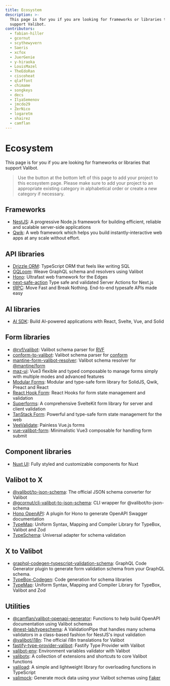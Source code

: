 ```yaml
---
title: Ecosystem
description: >-
  This page is for you if you are looking for frameworks or libraries that
  support Valibot.
contributors:
  - fabian-hiller
  - gcornut
  - scythewyvern
  - Saeris
  - xcfox
  - JuerGenie
  - y-hiraoka
  - LouisMazel
  - TheEdoRan
  - ciscoheat
  - qlaffont
  - chimame
  - songkeys
  - decs
  - IlyaSemenov
  - jmcdo29
  - ZerNico
  - logaretm
  - shairez
  - camflan
---
```


# Ecosystem

This page is for you if you are looking for frameworks or libraries that support Valibot.

> Use the button at the bottom left of this page to add your project to this ecosystem page. Please make sure to add your project to an appropriate existing category in alphabetical order or create a new category if necessary.

## Frameworks

- [NestJS](https://docs.nestjs.com): A progressive Node.js framework for building efficient, reliable and scalable server-side applications
- [Qwik](https://qwik.dev): A web framework which helps you build instantly-interactive web apps at any scale without effort.

## API libraries

- [Drizzle ORM](https://orm.drizzle.team/): TypeScript ORM that feels like writing SQL
- [GQLoom](https://gqloom.dev/): Weave GraphQL schema and resolvers using Valibot
- [Hono](https://hono.dev/): Ultrafast web framework for the Edges
- [next-safe-action](https://next-safe-action.dev) Type safe and validated Server Actions for Next.js
- [tRPC](https://trpc.io/): Move Fast and Break Nothing. End-to-end typesafe APIs made easy

## AI libraries

- [AI SDK](https://sdk.vercel.ai/): Build AI-powered applications with React, Svelte, Vue, and Solid

## Form libraries

- [@rvf/valibot](https://github.com/airjp73/rvf/tree/main/packages/valibot): Valibot schema parser for [RVF](https://rvf-js.io/)
- [conform-to-valibot](https://github.com/chimame/conform-to-valibot): Valibot schema parser for [conform](https://conform.guide/)
- [mantine-form-valibot-resolver](https://github.com/Songkeys/mantine-form-valibot-resolver): Valibot schema resolver for [@mantine/form](https://mantine.dev/form/use-form/)
- [maz-ui](https://maz-ui.com/composables/use-form-validator): Vue3 flexible and typed composable to manage forms simply with multiple modes and advanced features
- [Modular Forms](https://modularforms.dev/): Modular and type-safe form library for SolidJS, Qwik, Preact and React
- [React Hook Form](https://react-hook-form.com/): React Hooks for form state management and validation
- [Superforms](https://superforms.rocks): A comprehensive SvelteKit form library for server and client validation
- [TanStack Form](https://tanstack.com/form): Powerful and type-safe form state management for the web
- [VeeValidate](https://vee-validate.logaretm.com/v4/): Painless Vue.js forms
- [vue-valibot-form](https://github.com/IlyaSemenov/vue-valibot-form): Minimalistic Vue3 composable for handling form submit

## Component libraries

- [Nuxt UI](https://ui.nuxt.com/): Fully styled and customizable components for Nuxt

## Valibot to X

- [@valibot/to-json-schema](https://github.com/fabian-hiller/valibot/tree/main/packages/to-json-schema): The official JSON schema converter for Valibot
- [@gcornut/cli-valibot-to-json-schema](https://github.com/gcornut/cli-valibot-to-json-schema): CLI wrapper for @valibot/to-json-schema
- [Hono OpenAPI](https://github.com/rhinobase/hono-openapi): A plugin for Hono to generate OpenAPI Swagger documentation
- [TypeMap](https://github.com/sinclairzx81/typemap/): Uniform Syntax, Mapping and Compiler Library for TypeBox, Valibot and Zod
- [TypeSchema](https://typeschema.com/): Universal adapter for schema validation

## X to Valibot

- [graphql-codegen-typescript-validation-schema](https://github.com/Code-Hex/graphql-codegen-typescript-validation-schema): GraphQL Code Generator plugin to generate form validation schema from your GraphQL schema.
- [TypeBox-Codegen](https://sinclairzx81.github.io/typebox-workbench/): Code generation for schema libraries
- [TypeMap](https://github.com/sinclairzx81/typemap/): Uniform Syntax, Mapping and Compiler Library for TypeBox, Valibot and Zod

## Utilities

- [@camflan/valibot-openapi-generator](https://github.com/camflan/valibot-openapi-generator): Functions to help build OpenAPI documentation using Valibot schemas
- [@nest-lab/typeschema](https://github.com/jmcdo29/nest-lab/tree/main/packages/typeschema): A ValidationPipe that handles many schema validators in a class-based fashion for NestJS's input validation
- [@valibot/i18n](https://github.com/fabian-hiller/valibot/tree/main/packages/i18n): The official i18n translations for Valibot
- [fastify-type-provider-valibot](https://github.com/qlaffont/fastify-type-provider-valibot): Fastify Type Provider with Valibot
- [valibot-env](https://y-hiraoka.github.io/valibot-env): Environment variables validator with Valibot
- [valibotx](https://github.com/IlyaSemenov/valibotx): A collection of extensions and shortcuts to core Valibot functions
- [valiload](https://github.com/JuerGenie/valiload): A simple and lightweight library for overloading functions in TypeScript
- [valimock](https://github.com/saeris/valimock): Generate mock data using your Valibot schemas using [Faker](https://github.com/faker-js/faker)
